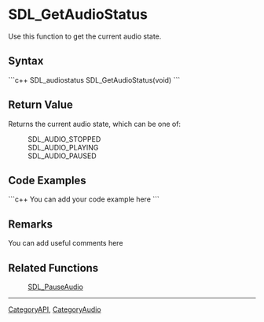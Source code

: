<!-- pragma section-numbers off -->
<!-- pragma disable-camelcase -->

= SDL_GetAudioStatus =
Use this function to get the current audio state.


== Syntax ==
```c++
SDL_audiostatus SDL_GetAudioStatus(void)
```

== Return Value ==
Returns the current audio state, which can be one of:
:SDL_AUDIO_STOPPED
:SDL_AUDIO_PLAYING
:SDL_AUDIO_PAUSED

== Code Examples ==
```c++
You can add your code example here
```

== Remarks ==
You can add useful comments here

== Related Functions ==
:[[SDL_PauseAudio]]

----
[[CategoryAPI]], [[CategoryAudio]]
